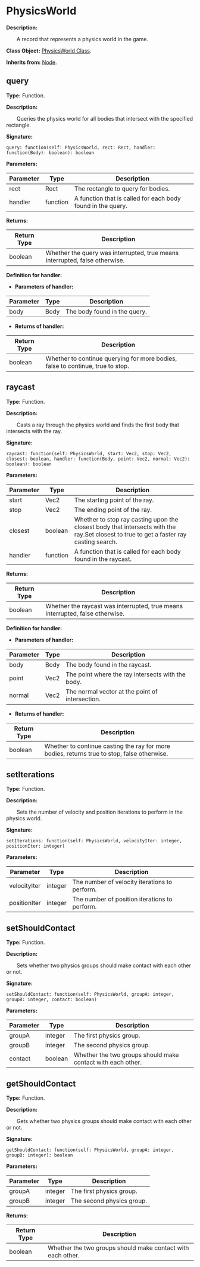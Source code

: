 
# PhysicsWorld

**Description:**

&emsp;&emsp;A record that represents a physics world in the game.

**Class Object:** [PhysicsWorld Class](/docs/api/Class%20Object/PhysicsWorld).

**Inherits from:** [Node](/docs/api/Class/Node).

## query

**Type:** Function.

**Description:**

&emsp;&emsp;Queries the physics world for all bodies that intersect with the specified rectangle.

**Signature:**
```tl
query: function(self: PhysicsWorld, rect: Rect, handler: function(Body): boolean): boolean
```

**Parameters:**

| Parameter | Type | Description |
| --- | --- | --- |
| rect | Rect | The rectangle to query for bodies. |
| handler | function | A function that is called for each body found in the query. |

**Returns:**

| Return Type | Description |
| --- | --- |
| boolean | Whether the query was interrupted, true means interrupted, false otherwise. |

**Definition for handler:**


* **Parameters of handler:**

| Parameter | Type | Description |
| --- | --- | --- |
| body | Body | The body found in the query. |

* **Returns of handler:**

| Return Type | Description |
| --- | --- |
| boolean | Whether to continue querying for more bodies, false to continue, true to stop. |

## raycast

**Type:** Function.

**Description:**

&emsp;&emsp;Casts a ray through the physics world and finds the first body that intersects with the ray.

**Signature:**
```tl
raycast: function(self: PhysicsWorld, start: Vec2, stop: Vec2, closest: boolean, handler: function(Body, point: Vec2, normal: Vec2): boolean): boolean
```

**Parameters:**

| Parameter | Type | Description |
| --- | --- | --- |
| start | Vec2 | The starting point of the ray. |
| stop | Vec2 | The ending point of the ray. |
| closest | boolean | Whether to stop ray casting upon the closest body that intersects with the ray.Set closest to true to get a faster ray casting search. |
| handler | function | A function that is called for each body found in the raycast. |

**Returns:**

| Return Type | Description |
| --- | --- |
| boolean | Whether the raycast was interrupted, true means interrupted, false otherwise. |

**Definition for handler:**


* **Parameters of handler:**

| Parameter | Type | Description |
| --- | --- | --- |
| body | Body | The body found in the raycast. |
| point | Vec2 | The point where the ray intersects with the body. |
| normal | Vec2 | The normal vector at the point of intersection. |

* **Returns of handler:**

| Return Type | Description |
| --- | --- |
| boolean | Whether to continue casting the ray for more bodies, returns true to stop, false otherwise. |

## setIterations

**Type:** Function.

**Description:**

&emsp;&emsp;Sets the number of velocity and position iterations to perform in the physics world.

**Signature:**
```tl
setIterations: function(self: PhysicsWorld, velocityIter: integer, positionIter: integer)
```

**Parameters:**

| Parameter | Type | Description |
| --- | --- | --- |
| velocityIter | integer | The number of velocity iterations to perform. |
| positionIter | integer | The number of position iterations to perform. |

## setShouldContact

**Type:** Function.

**Description:**

&emsp;&emsp;Sets whether two physics groups should make contact with each other or not.

**Signature:**
```tl
setShouldContact: function(self: PhysicsWorld, groupA: integer, groupB: integer, contact: boolean)
```

**Parameters:**

| Parameter | Type | Description |
| --- | --- | --- |
| groupA | integer | The first physics group. |
| groupB | integer | The second physics group. |
| contact | boolean | Whether the two groups should make contact with each other. |

## getShouldContact

**Type:** Function.

**Description:**

&emsp;&emsp;Gets whether two physics groups should make contact with each other or not.

**Signature:**
```tl
getShouldContact: function(self: PhysicsWorld, groupA: integer, groupB: integer): boolean
```

**Parameters:**

| Parameter | Type | Description |
| --- | --- | --- |
| groupA | integer | The first physics group. |
| groupB | integer | The second physics group. |

**Returns:**

| Return Type | Description |
| --- | --- |
| boolean | Whether the two groups should make contact with each other. |